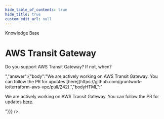```yaml
---
hide_table_of_contents: true
hide_title: true
custom_edit_url: null
---
```



<head>
  <link rel="canonical" href="https://github.com/gruntwork-io/knowledge-base/discussions/253" />
</head>

<CenterLayout>
<span className="searchCategory">Knowledge Base</span>
<h1>AWS Transit Gateway</h1>
<GitHub discussion={{"id":"D_kwDOF8slf84AO8Nz","number":253,"author":{"login":"pete0emerson"},"title":"AWS Transit Gateway","body":"Do you support AWS Transit Gateway? If not, when?","bodyHTML":"<p dir=\"auto\">Do you support AWS Transit Gateway? If not, when?</p>","answer":{"body":"We are actively working on AWS Transit Gateway. You can follow the PR for updates [here](https://github.com/gruntwork-io/terraform-aws-vpc/pull/242).","bodyHTML":"<p dir=\"auto\">We are actively working on AWS Transit Gateway. You can follow the PR for updates <a href=\"https://github.com/gruntwork-io/terraform-aws-vpc/pull/242\" data-hovercard-type=\"pull_request\" data-hovercard-url=\"/gruntwork-io/terraform-aws-vpc/pull/242/hovercard\">here</a>.</p>"}}} />

</CenterLayout>
  

<!-- ##DOCS-SOURCER-START
{
  "sourcePlugin": "github-discussions",
  "hash": "b70a57d03f4dccef725e803a2abe58e1"
}
##DOCS-SOURCER-END -->
